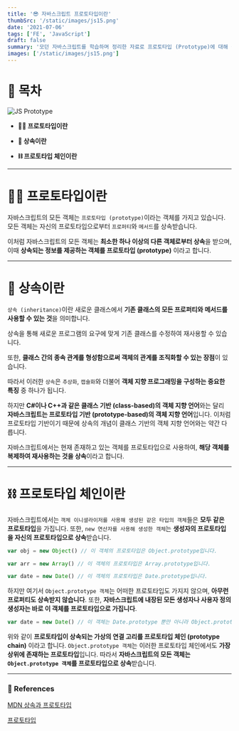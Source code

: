 ```yaml
---
title: '😎 자바스크립트 프로토타입이란'
thumbSrc: '/static/images/js15.png'
date: '2021-07-06'
tags: ['FE', 'JavaScript']
draft: false
summary: '모던 자바스크립트를 학습하며 정리한 자료로 프로토타입 (Prototype)에 대해 설명합니다.'
images: ['/static/images/js15.png']
---
```


# 📌 목차

![JS Prototype](/static/images/js15.png)

- **💁🏻 프로토타입이란**

- **🙌 상속이란**

- **⛓️ 프로토타입 체인이란**

---

# 💁🏻 프로토타입이란

자바스크립트의 모든 객체는 `프로토타입 (prototype)`이라는 객체를 가지고 있습니다. 모든 객체는 자신의 프로토타입으로부터 `프로퍼티`와 `메서드`를 상속받습니다.

이처럼 자바스크립트의 모든 객체는 **최소한 하나 이상의 다른 객체로부터 상속**을 받으며, 이때 **상속되는 정보를 제공하는 객체를 프로토타입 (prototype)** 이라고 합니다.

---

# 🙌 상속이란

`상속 (inheritance)`이란 새로운 클래스에서 **기존 클래스의 모든 프로퍼티와 메서드를 사용할 수 있는 것**을 의미합니다.

상속을 통해 새로운 프로그램의 요구에 맞게 기존 클래스를 수정하여 재사용할 수 있습니다.

또한, **클래스 간의 종속 관계를 형성함으로써 객체의 관계를 조직화할 수 있는 장점**이 있습니다.

따라서 이러한 `상속`은 `추상화`, `캡슐화`와 더불어 **객체 지향 프로그래밍을 구성하는 중요한 특징** 중 하나가 됩니다.

하지만 **C#이나 C++과 같은 클래스 기반 (class-based)의 객체 지향 언어**와는 달리 **자바스크립트는 프로토타입 기반 (prototype-based)의 객체 지향 언어**입니다. 이처럼 프로토타입 기반이기 때문에 상속의 개념이 클래스 기반의 객체 지향 언어와는 약간 다릅니다.

자바스크립트에서는 현재 존재하고 있는 객체를 프로토타입으로 사용하여, **해당 객체를 복제하여 재사용하는 것을 상속**이라고 합니다.

---

# ⛓️ 프로토타입 체인이란

자바스크립트에서는 `객체 이니셜라이저를 사용해 생성된 같은 타입의 객체`들은 **모두 같은 프로토타입**을 가집니다. 또한, `new 연산자를 사용해 생성한 객체`는 **생성자의 프로토타입을 자신의 프로토타입으로 상속**받습니다.

```javascript
var obj = new Object() // 이 객체의 프로토타입은 Object.prototype입니다.

var arr = new Array() // 이 객체의 프로토타입은 Array.prototype입니다.

var date = new Date() // 이 객체의 프로토타입은 Date.prototype입니다.
```

하지만 여기서 `Object.prototype 객체`는 어떠한 프로토타입도 가지지 않으며, **아무런 프로퍼티도 상속받지 않습니다**. 또한, **자바스크립트에 내장된 모든 생성자나 사용자 정의 생성자는 바로 이 객체를 프로토타입으로 가집니다**.

```javascript
var date = new Date() // 이 객체는 Date.prototype 뿐만 아니라 Object.prototype도 프로토타입으로 가집니다.
```

위와 같이 **프로토타입이 상속되는 가상의 연결 고리를 프로토타입 체인 (prototype chain)** 이라고 합니다. `Object.prototype 객체`는 이러한 프로토타입 체인에서도 **가장 상위에 존재하는 프로토타입**입니다. 따라서 **자바스크립트의 모든 객체는 `Object.prototype 객체`를 프로토타입으로 상속**받습니다.

---

### 🔗 References

[MDN 상속과 프로토타입](https://developer.mozilla.org/ko/docs/Web/JavaScript/Inheritance_and_the_prototype_chain)

[프로토타입](http://tcpschool.com/javascript/js_object_prototype)
